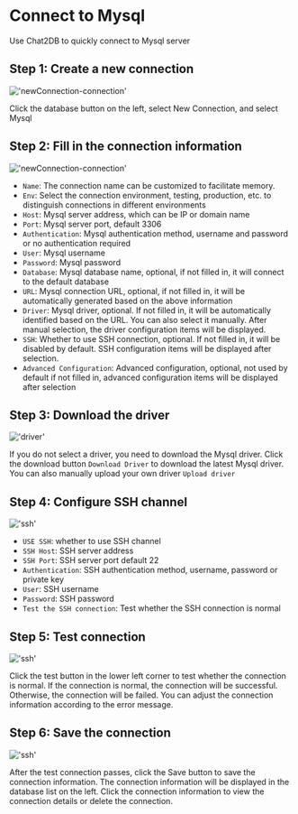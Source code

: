 # Connect to Mysql

Use Chat2DB to quickly connect to Mysql server

## Step 1: Create a new connection

!['newConnection-connection'](/image/connection/newConnection.png)

Click the database button on the left, select New Connection, and select Mysql


## Step 2: Fill in the connection information

!['newConnection-connection'](/image/connection/connectioninfo.png)

- `Name`: The connection name can be customized to facilitate memory.
- `Env`: Select the connection environment, testing, production, etc. to distinguish connections in different environments
- `Host`: Mysql server address, which can be IP or domain name
- `Port`: Mysql server port, default 3306
- `Authentication`: Mysql authentication method, username and password or no authentication required
- `User`: Mysql username
- `Password`: Mysql password
- `Database`: Mysql database name, optional, if not filled in, it will connect to the default database
- `URL`: Mysql connection URL, optional, if not filled in, it will be automatically generated based on the above information
- `Driver`: Mysql driver, optional. If not filled in, it will be automatically identified based on the URL. You can also select it manually. After manual selection, the driver configuration items will be displayed.
- `SSH`: Whether to use SSH connection, optional. If not filled in, it will be disabled by default. SSH configuration items will be displayed after selection.
- `Advanced Configuration`: Advanced configuration, optional, not used by default if not filled in, advanced configuration items will be displayed after selection

## Step 3: Download the driver

!['driver'](/image/connection/driver.png)

If you do not select a driver, you need to download the Mysql driver. Click the download button `Download Driver` to download the latest Mysql driver. You can also manually upload your own driver `Upload driver`

## Step 4: Configure SSH channel

!['ssh'](/image/connection/ssh.png)
- `USE SSH`: whether to use SSH channel
- `SSH Host`: SSH server address
- `SSH Port`: SSH server port default 22
- `Authentication`: SSH authentication method, username, password or private key
- `User`: SSH username
- `Password`: SSH password
- `Test the SSH connection`: Test whether the SSH connection is normal

## Step 5: Test connection

!['ssh'](/image/connection/test.png)

Click the test button in the lower left corner to test whether the connection is normal. If the connection is normal, the connection will be successful. Otherwise, the connection will be failed. You can adjust the connection information according to the error message.

## Step 6: Save the connection
!['ssh'](/image/connection/test.png)

After the test connection passes, click the Save button to save the connection information. The connection information will be displayed in the database list on the left. Click the connection information to view the connection details or delete the connection.
